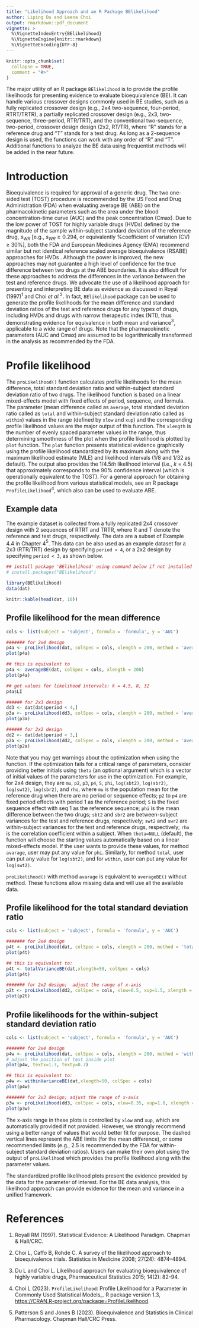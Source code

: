 ```yaml
---
title: "Likelihood Approach and an R Package BElikelihood"
author: Liping Du and Leena Choi
output: rmarkdown::pdf_document
vignette: >
  %\VignetteIndexEntry{BElikelihood}
  %\VignetteEngine{knitr::rmarkdown}
  %\VignetteEncoding{UTF-8}
---
```


```r
knitr::opts_chunk$set(
  collapse = TRUE,
  comment = "#>"
)
```

The major utility of an R package `BElikelihood` is to provide the profile likelihoods for presenting evidence to evaluate bioequivalence (BE). It can handle various crossover designs commonly used in BE studies, such as a fully replicated crossover design (e.g., 2x4 two-sequence, four-period, RTRT/TRTR), a partially replicated crossover design (e.g., 2x3, two-sequence, three-period, RTR/TRT), and the conventional two-sequence, two-period, crossover design design (2x2, RT/TR), where "R" stands for a reference drug and "T" stands for a test drug. As long as a 2-sequence design is used, the functions can work with any order of "R" and "T". Additional functions to analyze the BE data using frequentist methods will be added in the near future.

# Introduction

Bioequivalence is required for approval of a generic drug. The two one-sided test (TOST) procedure is recommended by the US Food and Drug Administration (FDA) when evaluating average BE (ABE) on the pharmacokinetic parameters such as the area under the blood concentration-time curve (AUC) and the peak concentration (Cmax). Due to the low power of TOST for highly variable drugs (HVDs) defined by the magnitude of the sample within-subject standard deviation of the reference drug, $s_{WR}$ [e.g., $s_{WR} \geq 0.294$, or equivalently %coefficient of variation (CV) $\geq$ 30%], both the FDA and European Medicines Agency (EMA) recommend similar but not identical reference scaled average bioequivalence (RSABE) approaches for HVDs . Although the power is improved, the new approaches may not guarantee a high level of confidence for the true difference between two drugs at the ABE boundaries. It is also difficult for these approaches to address the differences in the variance between the test and reference drugs. We advocate the use of a likelihood approach for presenting and interpreting BE data as evidence as discussed in Royal (1997)$^{1}$ and Choi *et al.*$^{2}$. In fact, `BElikelihood` package can be used to generate the profile likelihoods for the mean difference and standard deviation ratios of the test and reference drugs for any types of drugs, including HVDs and drugs with narrow therapeutic index (NTI), thus demonstrating evidence for equivalence in both mean and variance$^{3}$, applicable to a wide range of drugs. Note that the pharmacokinetic parameters (AUC and Cmax) are assumed to be logarithmically transformed in the analysis as recommended by the FDA.

# Profile likelihood
The `proLikelihood()` function calculates profile likelihoods for the mean difference, total standard deviation ratio and within-subject standard deviation ratio of two drugs. The likelihood function is based on a linear mixed-effects model with fixed effects of period, sequence, and formula. The parameter (mean difference called as `average`, total standard deviation ratio called as `total` and within-subject standard deviation ratio called as `within`) values in the range (defined by `xlow` and `xup`) and the corresponding profile likelihood values are the major output of this function. The `xlength` is the number of evenly spaced parameter values in the range, thus determining smoothness of the plot when the profile likelihood is plotted by `plot` function. The `plot` function presents statistical evidence graphically using the profile likelihood standardized by its maximum along with the maximum likelihood estimate (MLE) and likelihood intervals (1/8 and 1/32 as default). The output also provides the 1/4.5*th* likelihood interval (i.e., $k$ = 4.5) that approximately corresponds to the 90% confidence interval (which is operationally equivalent to the TOST). For a general approach for obtaining the profile likelihood from various statistical models, see an R package `ProfileLikelihood`$^{4}$, which also can be used to evaluate ABE.

## Example data
The example dataset is collected from a fully replicated 2x4 crossover design with 2 sequences of RTRT and TRTR, where R and T denote the reference and test drugs, respectively. The data are a subset of Example 4.4 in Chapter 4$^{5}$. This data can be also used as an example dataset for a 2x3 (RTR/TRT) design by specifying `period < 4`, or a 2x2 design by specifying `period < 3`, as shown below.

```r
## install package 'BElikelihood' using command below if not installed yet
# install.packages("BElikelihood")

library(BElikelihood)
data(dat)
```

```r
knitr::kable(head(dat, 10))
```


## Profile likelihood for the mean difference

```r
cols <- list(subject = 'subject', formula = 'formula', y = 'AUC')

####### for 2x4 design
p4a <- proLikelihood(dat, colSpec = cols, xlength = 200, method = 'average')
plot(p4a)

## this is equivalent to
p4a <- averageBE(dat, colSpec = cols, xlength = 200)
plot(p4a)

## get values for likelihood intervals: k = 4.5, 8, 32
p4a$LI

###### for 2x3 design
dd3 <- dat[dat$period < 4,]
p3a <- proLikelihood(dd3, colSpec = cols, xlength = 200, method = 'average')
plot(p3a)

###### for 2x2 design
dd2 <- dat[dat$period < 3,]
p2a <- proLikelihood(dd2, colSpec = cols, xlength = 200, method = 'average')
plot(p2a)
```

Note that you may get warnings about the optimization when using the function. If the optimization fails for a critical range of parameters, consider providing better initials using `theta` (an optional argument) which is a vector of initial values of the parameters for use in the optimization. For example, for 2x4 design, they are `mu`, `p2`, `p3`, `p4`, `S`, `phi`, `log(sbt2)`, `log(sbr2)`, `log(swt2)`, `log(sbr2)`, and `rho`, where `mu` is the population mean for the reference drug when there are no period or sequence effects; `p2` to `p4` are fixed period effects with period 1 as the reference period; `S` is the fixed sequence effect with seq 1 as the reference sequence; `phi` is the mean difference between the two drugs; `sbt2` and `sbr2` are between-subject variances for the test and reference drugs, respectively; `swt2` and `swr2` are within-subject variances for the test and reference drugs, respectively; `rho` is the correlation coefficient within a subject. When `theta=NULL` (default), the function will choose the starting values automatically based on a linear mixed-effects model. If the user wants to provide these values, for method `avarage`, user may put any value for `phi`. Similarly, for method `total`, user can put any value for `log(sbt2)`, and for `within`, user can put any value for `log(swt2)`.

`proLikelihood()` with method `avarage` is equivalent to `averageBE()` without method. These functions allow missing data and will use all the available data. 

## Profile likelihood for the total standard deviation ratio
```r

cols <- list(subject = 'subject', formula = 'formula', y = 'AUC')

####### for 2x4 design
p4t <- proLikelihood(dat, colSpec = cols, xlength = 200, method = 'total')
plot(p4t)

## this is equivalent to:
p4t <- totalVarianceBE(dat,xlength=50, colSpec = cols)
plot(p4t)

####### for 2x2 design;  adjust the range of x-axis
p2t <- proLikelihood(dd2, colSpec = cols, xlow=0.5, xup=1.5, xlength = 200, method = 'total')
plot(p2t)
```


## Profile likelihoods for the within-subject standard deviation ratio

```r

cols <- list(subject = 'subject', formula = 'formula', y = 'AUC')

####### for 2x4 design
p4w <- proLikelihood(dat, colSpec = cols, xlength = 200, method = 'within')
# adjust the position of text inside plot
plot(p4w, textx=1.3, texty=0.7)

## this is equivalent to:
p4w <- withinVarianceBE(dat,xlength=50, colSpec = cols)
plot(p4w)

####### for 2x3 design; adjust the range of x-axis
p3w <- proLikelihood(dd3, colSpec = cols, xlow=0.35, xup=1.8, xlength = 200, method = 'within')
plot(p3w)
```

The x-axis range in these plots is controlled by `xlow` and `xup`, which are automatically provided if not provided. However, we strongly recommend using a better range of values that would better fit for purpose. The dashed vertical lines represent the ABE limits (for the mean difference), or some recommended limits (e.g., 2.5 is recommended by the FDA for within-subject standard deviation ratios). Users can make their own plot using the output of `proLikelihood` which provides the profile likelihood along with the parameter values.

The standardized profile likelihood plots present the evidence provided by the data for the parameter of interest. For the BE data analysis, this likelihood approach can provide evidence for the mean and variance in a unified framework. 

# References

1. Royall RM (1997). Statistical Evidence: A Likelihood Paradigm. Chapman & Hall/CRC.

2. Choi L, Caffo B, Rohde C. A survey of the likelihood approach to bioequivalence trials. Statistics in Medicine 2008; 27(24): 4874–4894.

3. Du L and Choi L. Likelihood approach for evaluating bioequivalence of highly variable drugs, Pharmaceutical Statistics 2015; 14(2): 82-94.

4. Choi L (2023). `ProfileLikelihood`: Profile Likelihood for a Parameter in Commonly Used Statistical
  Models_. R package version 1.3, <https://CRAN.R-project.org/package=ProfileLikelihood>.

5. Patterson S and Jones B (2023). Bioequivalence and Statistics in Clinical Pharmacology. Chapman Hall/CRC Press.


